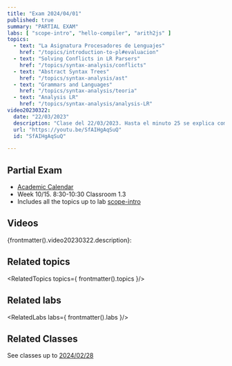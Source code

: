 ```yaml
---
title: "Exam 2024/04/01"
published: true
summary: "PARTIAL EXAM"
labs: [ "scope-intro", "hello-compiler", "arith2js" ]
topics: 
  - text: "La Asignatura Procesadores de Lenguajes"
    href: "/topics/introduction-to-pl#evaluacion"
  - text: "Solving Conflicts in LR Parsers"
    href: "/topics/syntax-analysis/conflicts"
  - text: "Abstract Syntax Trees"
    href: "/topics/syntax-analysis/ast"
  - text: "Grammars and Languages"
    href: "/topics/syntax-analysis/teoria"
  - text: "Analysis LR"
    href: "/topics/syntax-analysis/analysis-LR"
video20230322:
  date: "22/03/2023"
  description: "Clase del 22/03/2023. Hasta el minuto 25 se explica como realizar el examen parcial del curso 22/23. Le será muy útil para preparar el próximo examen del 01/04. A partir del minuto 25 se explican las bases para la práctica functions"
  url: "https://youtu.be/SfAIHgAqSuQ"
  id: "SfAIHgAqSuQ"

---
```


## Partial Exam 

* [Academic Calendar](/schedules#academic-calendar)
* Week 10/15. 8:30-10:30 Classroom 1.3
* Includes all the topics up to lab [scope-intro](/labs/scope-intro)

## Videos

{frontmatter().video20230322.description}:

<Videos ids={[frontmatter().video20230322.id]}></Videos>

## Related topics

<RelatedTopics topics={ frontmatter().topics }/>

## Related labs

<RelatedLabs labs={ frontmatter().labs }/>

## Related Classes

See classes up to [2024/02/28](/clases/february/2024-02-28-leccion)